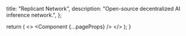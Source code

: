 
  title: "Replicant Network",
  description: "Open-source decentralized AI inference network.",
};

  return (
    <>
      <Head>
        <link rel="shortcut icon" href="/favicon.ico" />
      </Head>
      <Component {...pageProps} />
    </>
  );
}
